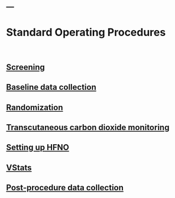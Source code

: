 ---
---


# Standard Operating Procedures
<br>

## [Screening](HFNO/Screening.html)

## [Baseline data collection](HFNO/Baseline.html)

## [Randomization](HFNO/Randomization.html)

## [Transcutaneous carbon dioxide monitoring](HFNO/TcCO2.html)

## [Setting up HFNO](HFNO/HFNO.html)

## [VStats](HFNO/Vstats.html)

## [Post-procedure data collection](HFNO/Post-procedure.html)


